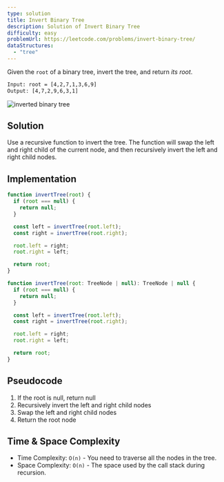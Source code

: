 ```yaml
---
type: solution
title: Invert Binary Tree
description: Solution of Invert Binary Tree
difficulty: easy
problemUrl: https://leetcode.com/problems/invert-binary-tree/
dataStructures:
  - "tree"
---
```



Given the `root` of a binary tree, invert the tree, and return _its root_.

```txt
Input: root = [4,2,7,1,3,6,9]
Output: [4,7,2,9,6,3,1]
```

![inverted binary tree](../../../assets/invert-tree1.jpg)

## Solution

Use a recursive function to invert the tree. The function will swap the left and right child of the current node, and then recursively invert the left and right child nodes.

## Implementation

<Tabs>
  <TabItem label="js">

```js
function invertTree(root) {
  if (root === null) {
    return null;
  }

  const left = invertTree(root.left);
  const right = invertTree(root.right);

  root.left = right;
  root.right = left;

  return root;
}
```

  </TabItem>
  <TabItem label="ts">

```js
function invertTree(root: TreeNode | null): TreeNode | null {
  if (root === null) {
    return null;
  }

  const left = invertTree(root.left);
  const right = invertTree(root.right);

  root.left = right;
  root.right = left;

  return root;
}
```

  </TabItem>
</Tabs>

## Pseudocode

1. If the root is null, return null
2. Recursively invert the left and right child nodes
3. Swap the left and right child nodes
4. Return the root node

## Time & Space Complexity

- Time Complexity: `O(n)` - You need to traverse all the nodes in the tree.
- Space Complexity: `O(n)` - The space used by the call stack during recursion.
